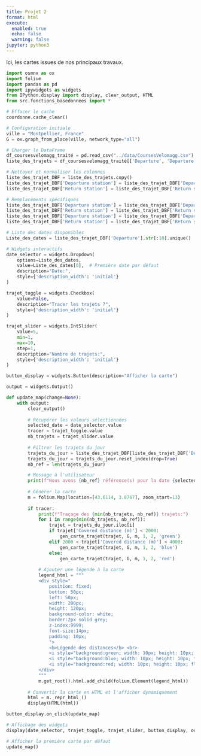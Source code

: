 ```yaml
---
title: Projet 2
format: html
execute:
  enabled: true
  echo: false
  warning: false
jupyter: python3
---
```


Ici, les cartes issues de nos principaux travaux.

```python
import osmnx as ox
import folium
import pandas as pd
import ipywidgets as widgets
from IPython.display import display, clear_output, HTML
from src.fonctions_basedonnees import *

# Effacer le cache
coordonne.cache_clear()

# Configuration initiale
ville = "Montpellier, France"
G = ox.graph_from_place(ville, network_type="all")

# Charger le DataFrame
df_coursesvelomagg_traité = pd.read_csv("../data/CoursesVelomagg.csv").dropna()
liste_des_trajets = df_coursesvelomagg_traité[['Departure', 'Departure station', 'Return station', 'Covered distance (m)', 'Duration (sec.)']]

# Nettoyer et normaliser les colonnes
liste_des_trajet_DBF = liste_des_trajets.copy()
liste_des_trajet_DBF['Departure station'] = liste_des_trajet_DBF['Departure station'].apply(nettoyer_adresse_normalise)
liste_des_trajet_DBF['Return station'] = liste_des_trajet_DBF['Return station'].apply(nettoyer_adresse_normalise)

# Remplacements spécifiques
liste_des_trajet_DBF['Departure station'] = liste_des_trajet_DBF['Departure station'].replace("FacdesSciences", "Faculté des sciences")
liste_des_trajet_DBF['Return station'] = liste_des_trajet_DBF['Return station'].replace("FacdesSciences", "Faculté des sciences")
liste_des_trajet_DBF['Departure station'] = liste_des_trajet_DBF['Departure station'].replace(r".*Gare Saint-Roch$", "Gare Saint-Roch", regex=True)
liste_des_trajet_DBF['Return station'] = liste_des_trajet_DBF['Return station'].replace(r".*Gare Saint-Roch$", "Gare Saint-Roch", regex=True)

# Liste des dates disponibles
Liste_des_dates = liste_des_trajet_DBF['Departure'].str[:10].unique()

# Widgets interactifs
date_selector = widgets.Dropdown(
    options=Liste_des_dates,
    value=Liste_des_dates[0],  # Première date par défaut
    description="Date:",
    style={'description_width': 'initial'}
)

trajet_toggle = widgets.Checkbox(
    value=False,
    description="Tracer les trajets ?",
    style={'description_width': 'initial'}
)

trajet_slider = widgets.IntSlider(
    value=5,
    min=1,
    max=10,
    step=1,
    description="Nombre de trajets:",
    style={'description_width': 'initial'}
)

button_display = widgets.Button(description="Afficher la carte")

output = widgets.Output()

def update_map(change=None):
    with output:
        clear_output()
        
        # Récupérer les valeurs sélectionnées
        selected_date = date_selector.value
        tracer = trajet_toggle.value
        nb_trajets = trajet_slider.value
        
        # Filtrer les trajets du jour
        trajets_du_jour = liste_des_trajet_DBF[liste_des_trajet_DBF['Departure'].str.startswith(selected_date)]
        trajets_du_jour = trajets_du_jour.reset_index(drop=True)
        nb_ref = len(trajets_du_jour)

        # Message à l'utilisateur
        print(f"Nous avons {nb_ref} référence(s) pour la date {selected_date}.")
        
        # Générer la carte
        m = folium.Map(location=[43.6114, 3.8767], zoom_start=13)
        
        if tracer:
            print(f"Traçage des {min(nb_trajets, nb_ref)} trajets:")
            for i in range(min(nb_trajets, nb_ref)):
                trajet = trajets_du_jour.iloc[i]
                if trajet['Covered distance (m)'] < 2000:
                    gen_carte_trajet(trajet, G, m, 1, 2, 'green')
                elif 2000 < trajet['Covered distance (m)'] < 4000:
                    gen_carte_trajet(trajet, G, m, 1, 2, 'blue')
                else:
                    gen_carte_trajet(trajet, G, m, 1, 2, 'red')
            
            # Ajouter une légende à la carte
            legend_html = """
            <div style="
                position: fixed;
                bottom: 50px;
                left: 50px;
                width: 200px;
                height: 120px;
                background-color: white;
                border:2px solid grey;
                z-index:9999;
                font-size:14px;
                padding: 10px;
                ">
                <b>Légende des distances</b> <br>
                <i style="background:green; width: 10px; height: 10px; float: left; margin-right: 10px;"></i> Moins de 2000 m<br>
                <i style="background:blue; width: 10px; height: 10px; float: left; margin-right: 10px;"></i> Entre 2000 et 4000 m<br>
                <i style="background:red; width: 10px; height: 10px; float: left; margin-right: 10px;"></i> Plus de 4000 m<br>
            </div>
            """
            m.get_root().html.add_child(folium.Element(legend_html))
        
        # Convertir la carte en HTML et l'afficher dynamiquement
        html = m._repr_html_()
        display(HTML(html))

button_display.on_click(update_map)

# Affichage des widgets
display(date_selector, trajet_toggle, trajet_slider, button_display, output)

# Afficher la première carte par défaut
update_map()
```

